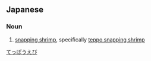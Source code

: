 ==Japanese==
{{ja-kanjitab|てつ|ほう|えび|k1=てっ|k2=ぽう}}

===Noun===
{{ja-noun|テッポウエビ}}

# [[snapping shrimp]], specifically [[teppo snapping shrimp]]

[[Category:ja:Crustaceans|てっぽうえび]]